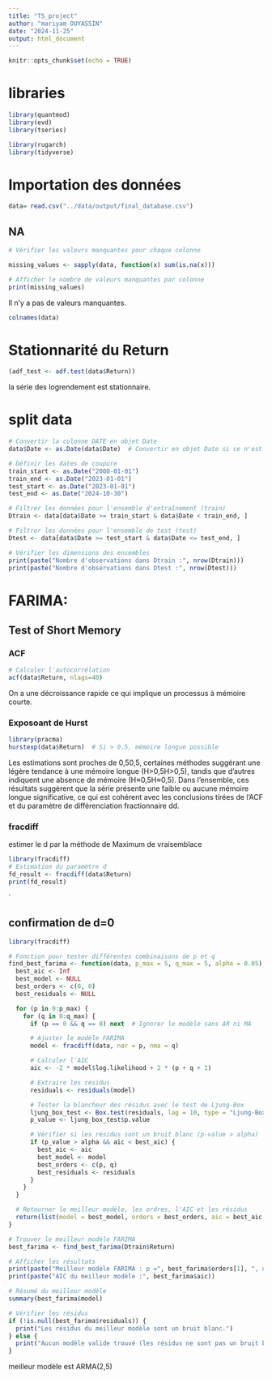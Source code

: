 ---
title: "TS_project"
author: "mariyam OUYASSIN"
date: "2024-11-25"
output: html_document
---

```{r setup, include=FALSE}
knitr::opts_chunk$set(echo = TRUE)
```


# libraries
```{r}
library(quantmod)
library(evd)
library(tseries)

library(rugarch)
library(tidyverse)

```


# Importation des données

```{r}
data= read.csv("../data/output/final_database.csv")
```



## NA
```{r}
# Vérifier les valeurs manquantes pour chaque colonne

missing_values <- sapply(data, function(x) sum(is.na(x)))

# Afficher le nombre de valeurs manquantes par colonne
print(missing_values)
```

Il n'y a pas de valeurs manquantes.



```{r}
colnames(data)
```





# Stationnarité du Return


```{r}
(adf_test <- adf.test(data$Return))
```
la série des logrendement est stationnaire.




# split data


```{r}
# Convertir la colonne DATE en objet Date
data$Date <- as.Date(data$Date)  # Convertir en objet Date si ce n'est pas déjà fait

# Définir les dates de coupure
train_start <- as.Date("2000-01-01")
train_end <- as.Date("2023-01-01")
test_start <- as.Date("2023-01-01")
test_end <- as.Date("2024-10-30")

# Filtrer les données pour l'ensemble d'entraînement (train)
Dtrain <- data[data$Date >= train_start & data$Date < train_end, ]

# Filtrer les données pour l'ensemble de test (test)
Dtest <- data[data$Date >= test_start & data$Date <= test_end, ]

# Vérifier les dimensions des ensembles
print(paste("Nombre d'observations dans Dtrain :", nrow(Dtrain)))
print(paste("Nombre d'observations dans Dtest :", nrow(Dtest)))

```





# FARIMA: 

## Test of Short Memory
### ACF

```{r}
# Calculer l'autocorrélation
acf(data$Return, nlags=40)

```
On a une décroissance rapide ce qui implique un processus à mémoire courte.



### Exposoant de Hurst 

```{r}
library(pracma)
hurstexp(data$Return)  # Si > 0.5, mémoire longue possible
```
Les estimations sont proches de 0,50,5, certaines méthodes suggérant une légère tendance à une mémoire longue (H>0,5H>0,5), tandis que d'autres indiquent une absence de mémoire (H≈0,5H≈0,5). Dans l'ensemble, ces résultats suggèrent que la série présente une  faible ou aucune mémoire longue significative, ce qui est cohérent avec les conclusions tirées de l'ACF et du paramètre de différenciation fractionnaire dd.


### fracdiff
estimer le d par la méthode de Maximum de vraisemblace
```{r}
library(fracdiff)
# Estimation du paramètre d
fd_result <- fracdiff(data$Return)
print(fd_result)
```


`



## confirmation de d=0
```{r}
library(fracdiff)

# Fonction pour tester différentes combinaisons de p et q
find_best_farima <- function(data, p_max = 5, q_max = 5, alpha = 0.05) {
  best_aic <- Inf
  best_model <- NULL
  best_orders <- c(0, 0)
  best_residuals <- NULL

  for (p in 0:p_max) {
    for (q in 0:q_max) {
      if (p == 0 && q == 0) next  # Ignorer le modèle sans AR ni MA

      # Ajuster le modèle FARIMA
      model <- fracdiff(data, nar = p, nma = q)

      # Calculer l'AIC
      aic <- -2 * model$log.likelihood + 2 * (p + q + 1)

      # Extraire les résidus
      residuals <- residuals(model)

      # Tester la blancheur des résidus avec le test de Ljung-Box
      ljung_box_test <- Box.test(residuals, lag = 10, type = "Ljung-Box")
      p_value <- ljung_box_test$p.value

      # Vérifier si les résidus sont un bruit blanc (p-value > alpha)
      if (p_value > alpha && aic < best_aic) {
        best_aic <- aic
        best_model <- model
        best_orders <- c(p, q)
        best_residuals <- residuals
      }
    }
  }

  # Retourner le meilleur modèle, les ordres, l'AIC et les résidus
  return(list(model = best_model, orders = best_orders, aic = best_aic, residuals = best_residuals))
}

# Trouver le meilleur modèle FARIMA
best_farima <- find_best_farima(Dtrain$Return)

# Afficher les résultats
print(paste("Meilleur modèle FARIMA : p =", best_farima$orders[1], ", q =", best_farima$orders[2]))
print(paste("AIC du meilleur modèle :", best_farima$aic))

# Résumé du meilleur modèle
summary(best_farima$model)

# Vérifier les résidus
if (!is.null(best_farima$residuals)) {
  print("Les résidus du meilleur modèle sont un bruit blanc.")
} else {
  print("Aucun modèle valide trouvé (les résidus ne sont pas un bruit blanc).")
}


```




meilleur modèle est ARMA(2,5)







 





















